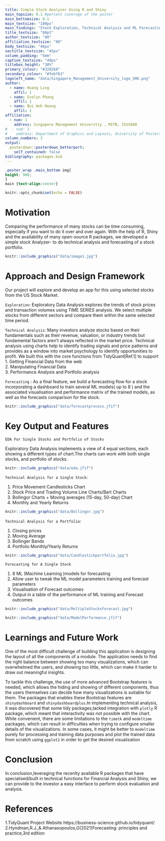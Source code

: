 ```yaml
---
title: Simple Stock Analyzer Using R and Shiny
main_topsize: 0.1 #percent coverage of the poster
main_bottomsize: 0.1
main_textsize: "100px"
main_findings: "Stock Exploration, Technical Analysis and ML Forecasting <br>- all in one application!"
title_textsize: "80pt"
author_textsize: "80"
affiliation_textsize: "80"
body_textsize: "46px"
sectitle_textsize: "45px"
column_padding: "5mm"
caption_textsize: "40px"
titlebox_height: "30%"
primary_colour: "#3282b8"
secondary_colour: "#febf63"
logoleft_name: "data/Singapore_Management_University_logo_SMU.png"
author:
  - name: Huang Ling
    affil: 1
  - name: Evelyn Phang
    affil: 1
  - name: Bui Anh Hoang
    affil: 1
affiliation:
  - num: 1
    address: Singapore Management Universtiy , MITB, ISSS608
#  - num: 2
#    address: Department of Graphics and Layouts, University of Posters; Canada
column_numbers: 3
output: 
  posterdown::posterdown_betterport:
    self_contained: false
bibliography: packages.bib
---
```


```css
.poster_wrap .main_bottom img{
height: 900;
}
main {text-align:center}
```

```r
knitr::opts_chunk$set(echo = FALSE)
```

# Motivation 
Comparing the performance of many stocks can be time consuming, especially if you want to do it over and over again. With the help of R, Shiny and the availability of many open-source R packages, we developed a simple stock Analyzer- to do technical analysis and forecasting of a stock portfolio.   

```r
knitr::include_graphics("data/image1.jpg")
```

# Approach and Design Framework
Our project will explore and develop an app for this using
selected stocks from the US Stock Market.

`Exploration`: Exploratory Data Analysis explores the trends
of stock prices and transaction volumes using TIME SERIES
analysis. We select multiple stocks from different sectors and
compare them within the same selected time period.

`Technical Analysis`: Many investors analyze stocks based on their fundamentals such as their revenue, valuation, or
industry trends but fundamental factors aren't always reflected in the market price. Technical analysis using charts
help to identify trading signals and price patterns and provides as a window into market psychology to identify opportunities to profit. We built this with the core functions from TidyQuant[Ref.1] to support 
1.	Getting Financial Data from the web   
2.	Manipulating Financial Data  
3.	Performance Analysis and Portfolio analysis   

`Forecasting` : As a final feature, we build a forecasting flow for a stock incorporating a dashboard to train several ML models( up to 8 ) and the associated visualisation and performance matrix of the trained models, as well as the forecasts comparison for the stock. 

```r
knitr::include_graphics("data/forecastprocess.jfif")
```

# Key Output and Features

`EDA For Single Stocks and Portfolio of Stocks`

Exploratory Data Analysis implements a view of 4 equal sections, each showing a different types of chart.The charts can work with both single stocks, and portfolio of stocks.

```r
knitr::include_graphics("data/eda.jfif")
```


`Technical Analysis for a Single Stock`:  

1. Price Movement Candlesticks Chart        
2. Stock Price and Trading Volume Line Charts/Bart Charts  
3. Bollingor Charts + Moving averages (15-day, 50-day) Chart
4. Monthly and Yearly Returns  

```r
knitr::include_graphics("data/Bollingor.jpg")
```

`Technical Analysis for a Portfolio`:   

1. Closing prices  
2. Moving Average   
3. Bollinger Bands 
4. Portfolio Monthly/Yearly Returns  

```r
knitr::include_graphics("data/Candlestickportfolio.jpg")
```
`Forecasting for A Single Stock`   

1. 8 ML (Machine Learning )models for forecasting  
2. Allow user to tweak the ML model parameters training and forecast parameters  
3. Visualisation of Forecast outcomes     
4. Output in a table of the performance of ML training and Forecast outcomes 

```r
knitr::include_graphics("data/MultipleStocksForecast.jpg")
```

```r
knitr::include_graphics("data/ModelPerformance.jfif")
```

# Learnings and Future Work

One of the most difficult challenge of building this application is designing the layout of all the components of a module. The application needs to find the right balance between showing too many visualizations, which can overwhelmed the users, and showing too little, which can make it harder to draw out meaningful insights. 

To tackle this challenge, the use of more advanced Bootstrap features is needed, which allows the hiding and showing of different components, thus the users themselves can decide how many visualizations is suitable for them. The packages that enables these Bootstrap features are `shinydashboard` and `shinydashboardplus`.In implementing technical analysis, it was discovered that some tidy packages,lacked integration with `plotly` R package, which meant that interactivity was not possible with the chart. While convenient, there are some limitations to the `timetk` and `modeltime` packages, which can result in difficulties when trying to configure smaller details of the visualizations. In some cases, it might be better to `modeltime` purely for processing and training data purposes and plot the trained data from scratch using `ggplot2` in order to get the desired visualization


# Conclusion

In conclusion,leveraging the recenlty available R packages that have specialised/built in technical functions for Financial Analysis and Shiny, we can provide to the investor a easy interface to perform stock evaluation and analysis.

# References
1.TidyQuant Project Website https://business-science.github.io/tidyquant/  
2.Hyndman,R.J.,& Athanasopoulos,G(2021)Forecasting: principles and practice,3rd edition




